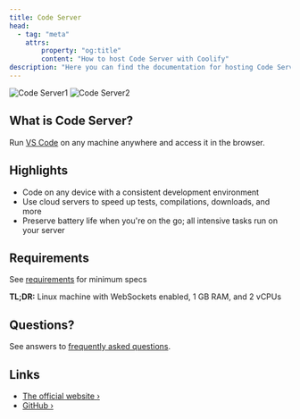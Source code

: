 ```yaml
---
title: Code Server
head:
  - tag: "meta"
    attrs:
        property: "og:title"
        content: "How to host Code Server with Coolify"
description: "Here you can find the documentation for hosting Code Server with Coolify."
---
```



<Badge text="One-click setup." variant="note" size="large" />

![Code Server1](https://github.com/coder/code-server/raw/main/docs/assets/screenshot-1.png)
![Code Server2](https://github.com/coder/code-server/raw/main/docs/assets/screenshot-2.png)

## What is Code Server?

Run [VS Code](https://github.com/Microsoft/vscode) on any machine anywhere and access it in the browser.

## Highlights

- Code on any device with a consistent development environment
- Use cloud servers to speed up tests, compilations, downloads, and more
- Preserve battery life when you're on the go; all intensive tasks run on your server

## Requirements

See [requirements](https://coder.com/docs/code-server/latest/requirements) for minimum specs

**TL;DR:** Linux machine with WebSockets enabled, 1 GB RAM, and 2 vCPUs

## Questions?

See answers to [frequently asked questions](https://coder.com/docs/code-server/latest/FAQ).

## Links

- [The official website ›](https://coder.com/docs/code-server/)
- [GitHub ›](https://github.com/coder/code-server)

